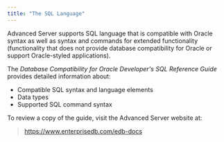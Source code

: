 ```yaml
---
title: "The SQL Language"
---
```


Advanced Server supports SQL language that is compatible with Oracle syntax as well as syntax and commands for extended functionality (functionality that does not provide database compatibility for Oracle or support Oracle-styled applications).

The *Database Compatibility for Oracle Developer's SQL Reference Guide* provides detailed information about:

  - Compatible SQL syntax and language elements
  - Data types
  - Supported SQL command syntax

To review a copy of the guide, visit the Advanced Server website at:

> <https://www.enterprisedb.com/edb-docs>
